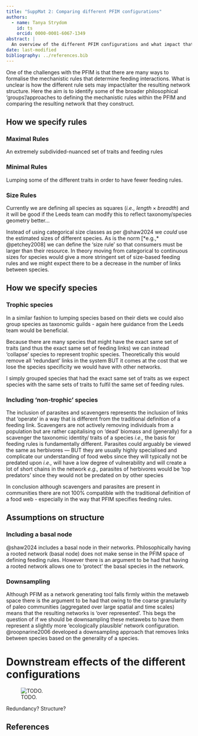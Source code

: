 ```yaml
---
title: "SuppMat 2: Comparing different PFIM configurations"
authors:
  - name: Tanya Strydom
    id: ts
    orcid: 0000-0001-6067-1349
abstract: |
  An overview of the different PFIM configurations and what impact that has on the resulting network structure
date: last-modified
bibliography: ../references.bib
---
```


One of the challenges with the PFIM is that there are many ways to formalise the mechanistic rules that determine feeding interactions. What is unclear is how the different rule sets may impact/alter the resulting network structure. Here the aim is to identify some of the broader philosophical 'groups'/approaches to defining the mechanistic rules within the PFIM and comparing the resulting network that they construct.

## How we specify rules

### Maximal Rules

An extremely subdivided-nuanced set of traits and feeding rules

### Minimal Rules

Lumping some of the different traits in order to have fewer feeding rules. 

### Size Rules

::: {.callout-important title="Size data"}

Currently we are defining all species as squares (*i.e.,* $length \times breadth$) and it will be good if the Leeds team can modify this to reflect taxonomy/species geometry better...
:::

Instead of using categorical size classes as per @shaw2024 we *could* use the estimated sizes of different species. As is the norm [*e.g.,* @petchey2008] we can define the 'size rule' so that consumers must be larger than their resource. In theory moving from categorical to continuous sizes for species would give a more stringent set of size-based feeding rules and we might expect there to be a decrease in the number of links between species.

## How we specify species

### Trophic species

::: {.callout-important title="Taxonomic Guilds"}

In a similar fashion to lumping species based on their diets we could also group species as taxonomic guilds - again here guidance from the Leeds team would be beneficial.
:::

Because there are many species that might have the exact same set of traits (and thus the exact same set of feeding links) we can instead 'collapse' species to represent trophic species. Theoretically this would remove all 'redundant' links in the system BUT it comes at the cost that we lose the species specificity we would have with other networks.


::: {.callout-tip title="Identifying trophic species"}

I simply grouped species that had the exact same set of traits as we expect species with the same sets of traits to fulfil the same set of feeding rules.
:::

### Including 'non-trophic' species

The inclusion of parasites and scavengers represents the inclusion of links that 'operate' in a way that is different from the traditional definition of a feeding link. Scavengers are not actively removing individuals from a population but are rather capitalising on 'dead' biomass and (generally) for a scavenger the taxonomic identity/ traits of a species *i.e.,* the basis for feeding rules is fundamentally different. Parasites could arguably be viewed the same as herbivores --- BUT they are usually highly specialised and complicate our understanding of food webs since they will typically not be predated upon *i.e.,* will have a low degree of vulnerability and will create a lot of short chains in the network *e.g.,* parasites of herbivores would be 'top predators' since they would not be predated on by other species

In conclusion although scavengers and parasites are present in communities there are not 100% compatible with the traditional definition of a food web - especially in the way that PFIM specifies feeding rules.

## Assumptions on structure

### Including a basal node

@shaw2024 includes a basal node in their networks. Philosophically having a rooted network (basal node) does not make sense in the PFIM space of defining feeding rules. However there is an argument to be had that having a rooted network allows one to 'protect' the basal species in the network. 

### Downsampling

Although PFIM as a network generating tool falls firmly within the metaweb space there is the argument to be had that owing to the coarse granularity of paleo communities (aggregated over large spatial and time scales) means that the resulting networks is 'over represented'. This begs the question of if we should be downsampling these metawebs to have them represent a slightly more 'ecologically plausible' network configuration. @roopnarine2006 developed a downsampling approach that removes links between species based on the generality of a species.

# Downstream effects of the different configurations

![TODO.](figures/summary_pfim.png)

Redundancy? Structure?

## References